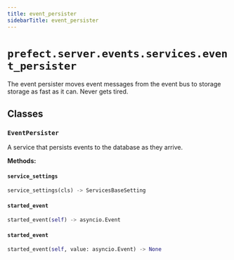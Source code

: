 ```yaml
---
title: event_persister
sidebarTitle: event_persister
---
```


# `prefect.server.events.services.event_persister`



The event persister moves event messages from the event bus to storage
storage as fast as it can.  Never gets tired.


## Classes

### `EventPersister` <sup><a href="https://github.com/PrefectHQ/prefect/blob/main/src/prefect/server/events/services/event_persister.py#L83" target="_blank"><Icon icon="github" size="14" /></a></sup>


A service that persists events to the database as they arrive.


**Methods:**

#### `service_settings` <sup><a href="https://github.com/PrefectHQ/prefect/blob/main/src/prefect/server/events/services/event_persister.py#L89" target="_blank"><Icon icon="github" size="14" /></a></sup>

```python
service_settings(cls) -> ServicesBaseSetting
```

#### `started_event` <sup><a href="https://github.com/PrefectHQ/prefect/blob/main/src/prefect/server/events/services/event_persister.py#L97" target="_blank"><Icon icon="github" size="14" /></a></sup>

```python
started_event(self) -> asyncio.Event
```

#### `started_event` <sup><a href="https://github.com/PrefectHQ/prefect/blob/main/src/prefect/server/events/services/event_persister.py#L103" target="_blank"><Icon icon="github" size="14" /></a></sup>

```python
started_event(self, value: asyncio.Event) -> None
```
